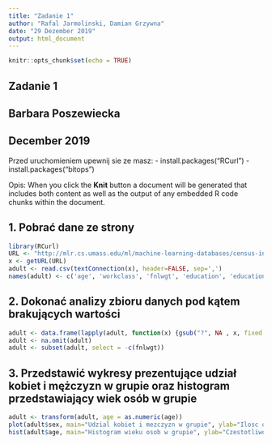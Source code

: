 ```yaml
---
title: "Zadanie 1"
author: "Rafal Jarmolinski, Damian Grzywna"
date: "29 Dezember 2019"
output: html_document
---
```


```r
knitr::opts_chunk$set(echo = TRUE)
```

## Zadanie 1
## Barbara Poszewiecka
## December 2019

Przed uruchomieniem upewnij sie ze masz:
- install.packages("RCurl")
- install.packages("bitops")

Opis:
When you click the **Knit** button a document will be generated that includes both content as well as the output of any embedded R code chunks within the document.


## 1. Pobrać dane ze strony
```r
library(RCurl)
URL <- "http://mlr.cs.umass.edu/ml/machine-learning-databases/census-income/census-income.data"
x <- getURL(URL)
adult <- read.csv(textConnection(x), header=FALSE, sep=',')
names(adult) <- c('age', 'workclass', 'fnlwgt', 'education', 'education-num', 'marital-status', 'occupation', 'relationship', 'race', 'sex', 'capital-gain', 'capital-loss', 'hours-per-week', 'native-country', 'class')
```

## 2. Dokonać analizy zbioru danych pod kątem brakujących wartości
```r
adult <- data.frame(lapply(adult, function(x) {gsub("?", NA , x, fixed = TRUE)}))
adult <- na.omit(adult)
adult <- subset(adult, select = -c(fnlwgt))
```

## 3. Przedstawić wykresy prezentujące udział kobiet i mężczyzn w grupie oraz histogram przedstawiający wiek osób w grupie
```r
adult <- transform(adult, age = as.numeric(age))
plot(adult$sex, main="Udzial kobiet i mezczyzn w grupie", ylab="Ilosc osob", xlab="Plec")
hist(adult$age, main="Histogram wieku osob w grupie", ylab="Czestotliwosc", xlab="Wiek")
```
